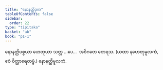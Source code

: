 ```yaml
---
title: "နောနတ္ထိဒုက"
tableOfContents: false
sidebar:
  order: 22
type: "tipitaka"
basket: "ab"
book: "p1-1"
---
```



<DynamicBreadcrumb />

<Division number="515" book="p1-1" e="ch" v="36" p="186">

<Paragraph number="1786" book="p1-1">
နောနတ္ထိပစ္စယာ ဟေတုယာ သတ္တ …ပေ…  အဝိဂတေ တေရသ.

</Paragraph>
</Division>

<Paragraph number="1787" type="center" book="p1-1">
(ယထာ နဟေတုမူလကံ, ဧဝံ ဝိတ္ထာရေတဗ္ဗံ.)



</Paragraph>

<Paragraph number="1788" type="center" book="p1-1">
နောနတ္ထိမူလကံ.
</Paragraph>